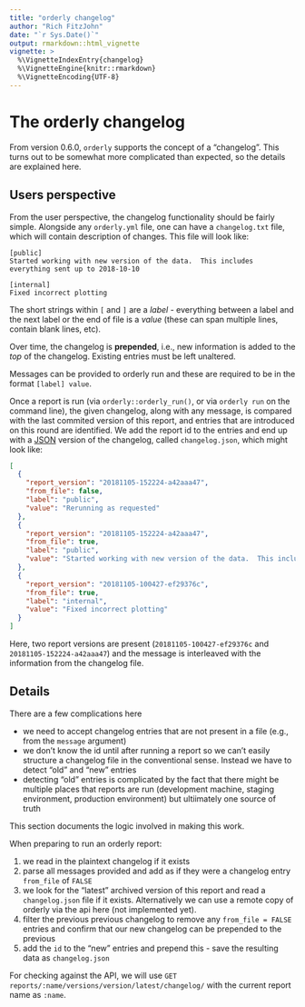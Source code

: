 ```yaml
---
title: "orderly changelog"
author: "Rich FitzJohn"
date: "`r Sys.Date()`"
output: rmarkdown::html_vignette
vignette: >
  %\VignetteIndexEntry{changelog}
  %\VignetteEngine{knitr::rmarkdown}
  %\VignetteEncoding{UTF-8}
---
```


# The orderly changelog

From version 0.6.0, `orderly` supports the concept of a
"changelog".  This turns out to be somewhat more complicated than
expected, so the details are explained here.

## Users perspective

From the user perspective, the changelog functionality should be
fairly simple.  Alongside any `orderly.yml` file, one can have a
`changelog.txt` file, which will contain description of changes.
This file will look like:

```plain
[public]
Started working with new version of the data.  This includes
everything sent up to 2018-10-10

[internal]
Fixed incorrect plotting
```

The short strings within `[` and `]` are a _label_ - everything
between a label and the next label or the end of file is a _value_
(these can span multiple lines, contain blank lines, etc).

Over time, the changelog is **prepended**, i.e., new information is
added to the _top_ of the changelog.  Existing entries must be left
unaltered.

Messages can be provided to orderly run and these are required to be in the format `[label] value`.

Once a report is run (via `orderly::orderly_run()`, or via `orderly
run` on the command line), the given changelog, along with any
message, is compared with the last commited version of this report,
and entries that are introduced on this round are identified.  We add
the report id to the entries and end up with a
[JSON](https://en.wikipedia.org/wiki/JSON) version of the changelog, called `changelog.json`, which might look like:

```json
[
  {
    "report_version": "20181105-152224-a42aaa47",
    "from_file": false,
    "label": "public",
    "value": "Rerunning as requested"
  },
  {
    "report_version": "20181105-152224-a42aaa47",
    "from_file": true,
    "label": "public",
    "value": "Started working with new version of the data.  This includes everything sent up to 2018-10-10"
  },
  {
    "report_version": "20181105-100427-ef29376c",
    "from_file": true,
    "label": "internal",
    "value": "Fixed incorrect plotting"
  }
]
```

Here, two report versions are present (`20181105-100427-ef29376c` and `20181105-152224-a42aaa47`) and the message is interleaved with the information from the changelog file.

## Details

There are a few complications here

* we need to accept changelog entries that are not present in a file (e.g., from the `message` argument)
* we don't know the id until after running a report so we can't easily structure a changelog file in the conventional sense.  Instead we have to detect "old" and "new" entries
* detecting "old" entries is complicated by the fact that there might be multiple places that reports are run (development machine, staging environment, production environment) but ultiimately one source of truth

This section documents the logic involved in making this work.

When preparing to run an orderly report:

1. we read in the plaintext changelog if it exists
1. parse all messages provided and add as if they were a changelog entry `from_file` of `FALSE`
1. we look for the "latest" archived version of this report and read a `changelog.json` file if it exists.  Alternatively we can use a remote copy of orderly via the api here (not implemented yet).
1. filter the previous previous changelog to remove any `from_file = FALSE` entries and confirm that our new changelog can be prepended to the previous
1. add the `id` to the "new" entries and prepend this - save the resulting data as `changelog.json`

For checking against the API, we will use `GET reports/:name/versions/version/latest/changelog/` with the current report name as `:name`.
